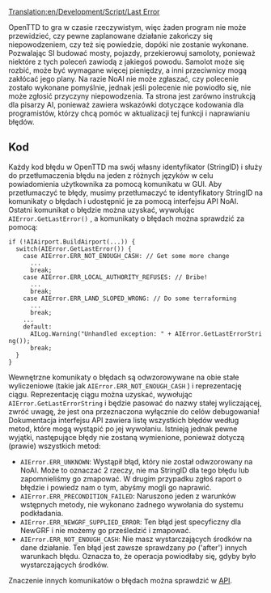 [[Translation:en/Development/Script/Last Error]]


<!--{{NoAI}}-->{{pl/Development/Script/NoAI}}

OpenTTD to gra w czasie rzeczywistym, więc żaden program nie może przewidzieć, czy pewne zaplanowane działanie zakończy się niepowodzeniem, czy też się powiedzie, dopóki nie zostanie wykonane. Pozwalając SI budować mosty, pojazdy, przekierowuj samoloty, ponieważ niektóre z tych poleceń zawiodą z jakiegoś powodu. Samolot może się rozbić, może być wymagane więcej pieniędzy, a inni przeciwnicy mogą zakłócać jego plany. Na razie NoAI nie może zgłaszać, czy polecenie zostało wykonane pomyślnie, jednak jeśli polecenie nie powiodło się, nie może zgłosić przyczyny niepowodzenia. Ta strona jest zarówno instrukcją dla pisarzy AI, ponieważ zawiera wskazówki dotyczące kodowania dla programistów, którzy chcą pomóc w aktualizacji tej funkcji i naprawianiu błędów.

== Kod ==
Każdy kod błędu w OpenTTD ma swój własny identyfikator (StringID) i służy do przetłumaczenia błędu na jeden z różnych języków w celu powiadomienia użytkownika za pomocą komunikatu w GUI. Aby przetłumaczyć te błędy, musimy przetłumaczyć te identyfikatory StringID na komunikaty o błędach i udostępnić je za pomocą interfejsu API NoAI. Ostatni komunikat o błędzie można uzyskać, wywołując <code>AIError.GetLastError()</code> , a komunikaty o błędach można sprawdzić za pomocą:

 if (!AIAirport.BuildAirport(...)) {
   switch(AIError.GetLastError()) {
     case AIError.ERR_NOT_ENOUGH_CASH: // Get some more change
       ...
       break;
     case AIError.ERR_LOCAL_AUTHORITY_REFUSES: // Bribe!
       ...
       break;
     case AIError.ERR_LAND_SLOPED_WRONG: // Do some terraforming
       ...
       break;
     ...
     default:
       AILog.Warning("Unhandled exception: " + AIError.GetLastErrorString());
       break;
   }
 }

Wewnętrzne komunikaty o błędach są odwzorowywane na obie stałe wyliczeniowe (takie jak <code>AIError.ERR_NOT_ENOUGH_CASH</code> ) i reprezentację ciągu. Reprezentację ciągu można uzyskać, wywołując <code>AIError.GetLastErrorString</code> i będzie pasować do nazwy stałej wyliczającej, zwróć uwagę, że jest ona przeznaczona wyłącznie do celów debugowania! Dokumentacja interfejsu API zawiera listę wszystkich błędów według metod, które mogą wystąpić po jej wywołaniu. Istnieją jednak pewne wyjątki, następujące błędy nie zostaną wymienione, ponieważ dotyczą (prawie) wszystkich metod:

* <code>AIError.ERR_UNKNOWN</code>: Wystąpił błąd, który nie został odwzorowany na NoAI. Może to oznaczać 2 rzeczy, nie ma StringID dla tego błędu lub zapomnieliśmy go zmapować. W drugim przypadku zgłoś raport o błędzie i powiedz nam o tym, abyśmy mogli go naprawić.
* <code>AIError.ERR_PRECONDITION_FAILED</code>: Naruszono jeden z warunków wstępnych metody, nie wykonano żadnego wywołania do systemu podkładania.
* <code>AIError.ERR_NEWGRF_SUPPLIED_ERROR</code>: Ten błąd jest specyficzny dla NewGRF i nie możemy go prześledzić i zmapować.
* <code>AIError.ERR_NOT_ENOUGH_CASH</code>: Nie masz wystarczających środków na dane działanie. Ten błąd jest zawsze sprawdzany ''po'' ('after') innych warunkach błędu. Oznacza to, że operacja powiodłaby się, gdyby było wystarczających środków.

Znaczenie innych komunikatów o błędach można sprawdzić w [http://noai.openttd.org/docs/ API].